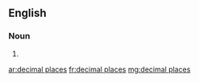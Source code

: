==English==

===Noun===
{{head|en|head=[[decimal]] [[places]]}}

# {{plural of|decimal place}}

[[ar:decimal places]]
[[fr:decimal places]]
[[mg:decimal places]]
